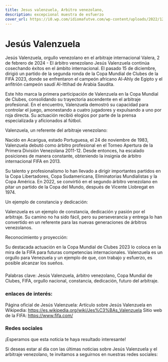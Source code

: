 ```yaml
---
title: Jesus valenzuela, Arbitro venezolano,
description: excepcional muestra de esfuerzo
cover_url: https://i0.wp.com/idiomafutve.com/wp-content/uploads/2022/12/Jesus-Valenzuela-portada-1.jpg?fit=1600%2C960&ssl=1
---
```


# Jesús Valenzuela

Jesús Valenzuela, orgullo venezolano en el arbitraje internacional
Valera, 2 de febrero de 2024 - El árbitro venezolano Jesús Valenzuela continúa cosechando éxitos en el ámbito internacional. El pasado 15 de diciembre, dirigió un partido de la segunda ronda de la Copa Mundial de Clubes de la FIFA 2023, donde se enfrentaron el campeón africano Al-Ahly de Egipto y el anfitrión campeón saudí Al-Ittihad de Arabia Saudita.

Este hito marca la primera participación de Valenzuela en la Copa Mundial de Clubes, consolidando su trayectoria ascendente en el arbitraje profesional. En el encuentro, Valenzuela demostró su capacidad para controlar el juego, amonestando a cuatro jugadores y expulsando a uno por roja directa. Su actuación recibió elogios por parte de la prensa especializada y aficionados al fútbol.

Valenzuela, un referente del arbitraje venezolano:

Nacido en Acarigua, estado Portuguesa, el 24 de noviembre de 1983, Valenzuela debutó como árbitro profesional en el Torneo Apertura de la Primera División Venezolana 2011-12. Desde entonces, ha escalado posiciones de manera constante, obteniendo la insignia de árbitro internacional FIFA en 2013.

Su talento y profesionalismo lo han llevado a dirigir importantes partidos en la Copa Libertadores, Copa Sudamericana, Eliminatorias Mundialistas y la Copa América. En 2022, se convirtió en el segundo árbitro venezolano en pitar un partido de la Copa del Mundo, después de Vicente Llobregat en 1974.

Un ejemplo de constancia y dedicación:

Valenzuela es un ejemplo de constancia, dedicación y pasión por el arbitraje. Su camino no ha sido fácil, pero su perseverancia y entrega lo han convertido en un referente para las nuevas generaciones de árbitros venezolanos.

Reconocimiento y proyección:

Su destacada actuación en la Copa Mundial de Clubes 2023 lo coloca en la mira de la FIFA para futuras competencias internacionales. Valenzuela es un orgullo para Venezuela y un ejemplo de que, con trabajo y esfuerzo, es posible alcanzar los sueños.

###

Palabras clave: Jesús Valenzuela, árbitro venezolano, Copa Mundial de Clubes, FIFA, orgullo nacional, constancia, dedicación, futuro del arbitraje.

### enlaces de interés:

Página oficial de Jesús Valenzuela:
Artículo sobre Jesús Valenzuela en Wikipedia: https://es.wikipedia.org/wiki/Jes%C3%BAs_Valenzuela
Sitio web de la FIFA: https://www.fifa.com/

### Redes sociales

¡Esperamos que esta noticia te haya resultado interesante!

Si deseas estar al día con las últimas noticias sobre Jesús Valenzuela y el arbitraje venezolano, te invitamos a seguirnos en nuestras redes sociales:
